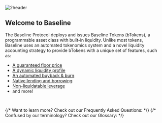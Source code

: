 

![2header](/assets/2header.png)

## Welcome to Baseline

The Baseline Protocol deploys and issues Baseline Tokens (bTokens), a programmable asset class with 
built-in liquidity. Unlike most tokens, Baseline uses an automated tokenomics system and a novel 
liquidity accounting strategy to provide bTokens with a unique set of features, such as:

- [A guaranteed floor price](/btokenomics)
- [A dynamic liquidity profile](/btokenomics/dynamic_liquidity)
- [An automated buyback & burn](/btokenomics/afterburner)
- [Native lending and borrowing](/utility/loans)
- [Non-liquidatable leverage](/utility/loops)
- and more!

&nbsp;
&nbsp;

<Cards>
    {/* Want to learn more? Check out our Frequently Asked Questions: */}
    <Card title="📈 ・ FAQ" href="/faq" style={{backgroundColor: 'black', padding: '0.8rem'}}/>
    {/* Confused by our terminology? Check out our Glossary: */}
    <Card title="🤝 ・ Glossary" href="/glossary" style={{backgroundColor: 'black', padding: '0.8rem'}}/>
</Cards>
